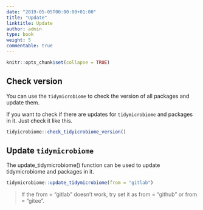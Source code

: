 ```yaml
---
date: "2019-05-05T00:00:00+01:00"
title: "Update"
linktitle: Update
author: admin
type: book
weight: 5
commentable: true
---
```


```r
knitr::opts_chunk$set(collapse = TRUE)
```

## Check version

You can use the `tidymicrobiome` to check the version of all packages and update them.

If you want to check if there are updates for `tidymicrobiome` and packages in it. Just check it like this.

```r
tidyicrobiome::check_tidyicrobiome_version()
```

## Update `tidymicrobiome`

The update_tidymicrobiome() function can be used to update tidymicrobiome and packages in it.

```r
tidymicrobiome::update_tidymicrobiome(from = "gitlab")
```

> If the from = "gitlab" doesn’t work, try set it as from = "github" or from = "gitee".
